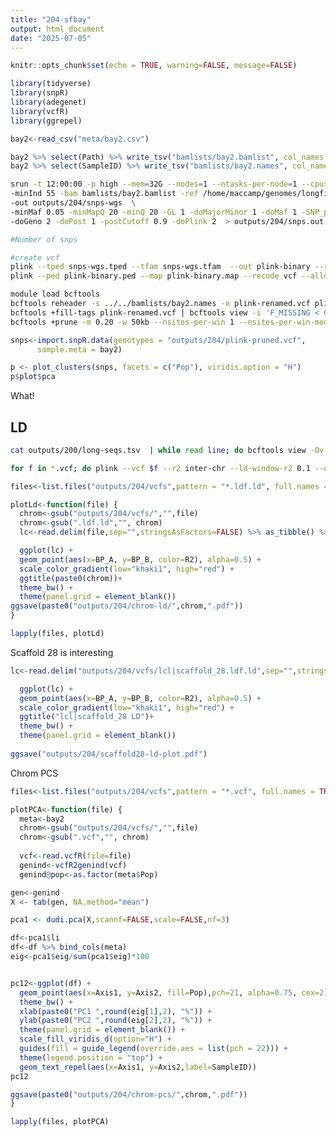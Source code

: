 ```yaml
---
title: "204-sfbay"
output: html_document
date: "2025-07-05"
---
```


```r
knitr::opts_chunk$set(echo = TRUE, warning=FALSE, message=FALSE)
```

```r
library(tidyverse)
library(snpR)
library(adegenet)
library(vcfR)
library(ggrepel)
```


```r
bay2<-read_csv("meta/bay2.csv")
```

```r
bay2 %>% select(Path) %>% write_tsv("bamlists/bay2.bamlist", col_names = FALSE)
bay2 %>% select(SampleID) %>% write_tsv("bamlists/bay2.names", col_names = FALSE)
```

```sh
srun -t 12:00:00 -p high --mem=32G --nodes=1 --ntasks-per-node=1 --cpus-per-task=12 $HOME/angsd/angsd -nthreads 12 \
-minInd 55 -bam bamlists/bay2.bamlist -ref /home/maccamp/genomes/longfin-chrom/lfs_final_scaff_assembly.fasta \
-out outputs/204/snps-wgs  \
-minMaf 0.05 -minMapQ 20 -minQ 20 -GL 1 -doMajorMinor 1 -doMaf 1 -SNP_pval 1e-6 \
-doGeno 2 -doPost 1 -postCutoff 0.9 -doPlink 2  > outputs/204/snps.out 2> outputs/204/snps.err &

#Number of snps

#create vcf
plink --tped snps-wgs.tped --tfam snps-wgs.tfam  --out plink-binary --recode --allow-extra-chr --noweb
plink --ped plink-binary.ped --map plink-binary.map --recode vcf --allow-extra-chr -out plink

module load bcftools
bcftools reheader -s ../../bamlists/bay2.names -o plink-renamed.vcf plink.vcf
bcftools +fill-tags plink-renamed.vcf | bcftools view -i 'F_MISSING < 0.10' | bcftools view -i 'INFO/MAF > 0.01' > filtered.vcf
bcftools +prune -m 0.20 -w 50kb --nsites-per-win 1 --nsites-per-win-mode rand filtered.vcf > plink-pruned.vcf
```



```r
snps<-import.snpR.data(genotypes = "outputs/204/plink-pruned.vcf", 
      sample.meta = bay2)
```

```r
p <- plot_clusters(snps, facets = c("Pop"), viridis.option = "H")
p$plot$pca
```

What!

## LD

```sh

cat outputs/200/long-seqs.tsv  | while read line; do bcftools view -Ov -r $line outputs/204/filtered.vcf.gz > outputs/204/vcfs/$line.vcf; done;

for f in *.vcf; do plink --vcf $f --r2 inter-chr --ld-window-r2 0.1 --out `basename $f vcf`ldf --allow-extra-chr --double-id; done;

```

```r
files<-list.files("outputs/204/vcfs",pattern = "*.ldf.ld", full.names = TRUE)

plotLd<-function(file) {
  chrom<-gsub("outputs/204/vcfs/","",file)
  chrom<-gsub(".ldf.ld","", chrom)
  lc<-read.delim(file,sep="",stringsAsFactors=FALSE) %>% as_tibble() %>% arrange(R2) %>%  filter(R2 >0.5)

  ggplot(lc) +
  geom_point(aes(x=BP_A, y=BP_B, color=R2), alpha=0.5) +
  scale_color_gradient(low="khaki1", high="red") + 
  ggtitle(paste0(chrom))+
  theme_bw() +
  theme(panel.grid = element_blank())
ggsave(paste0("outputs/204/chrom-ld/",chrom,".pdf"))
}

lapply(files, plotLd)
```


Scaffold 28 is interesting

```r
lc<-read.delim("outputs/204/vcfs/lcl|scaffold_28.ldf.ld",sep="",stringsAsFactors=FALSE) %>% as_tibble() %>% arrange(R2) %>%  filter(R2 >0.2)

  ggplot(lc) +
  geom_point(aes(x=BP_A, y=BP_B, color=R2), alpha=0.5) +
  scale_color_gradient(low="khaki1", high="red") + 
  ggtitle("lcl|scaffold_28 LD")+
  theme_bw() +
  theme(panel.grid = element_blank())
  
ggsave("outputs/204/scaffold28-ld-plot.pdf")
```

Chrom PCS

```r
files<-list.files("outputs/204/vcfs",pattern = "*.vcf", full.names = TRUE)

plotPCA<-function(file) {
  meta<-bay2
  chrom<-gsub("outputs/204/vcfs/","",file)
  chrom<-gsub(".vcf","", chrom)
  
  vcf<-read.vcfR(file=file)
  genind<-vcfR2genind(vcf)
  genind@pop<-as.factor(meta$Pop)

gen<-genind
X <- tab(gen, NA.method="mean")

pca1 <- dudi.pca(X,scannf=FALSE,scale=FALSE,nf=3)

df<-pca1$li
df<-df %>% bind_cols(meta)
eig<-pca1$eig/sum(pca1$eig)*100


pc12<-ggplot(df) + 
  geom_point(aes(x=Axis1, y=Axis2, fill=Pop),pch=21, alpha=0.75, cex=2) +
  theme_bw() +
  xlab(paste0("PC1 ",round(eig[1],2), "%")) +
  ylab(paste0("PC2 ",round(eig[2],2), "%")) +
  theme(panel.grid = element_blank()) +
  scale_fill_viridis_d(option="H") +
  guides(fill = guide_legend(override.aes = list(pch = 22))) +
  theme(legend.position = "top") +
  geom_text_repel(aes(x=Axis1, y=Axis2,label=SampleID))
pc12

ggsave(paste0("outputs/204/chrom-pcs/",chrom,".pdf"))
}

lapply(files, plotPCA)
```
